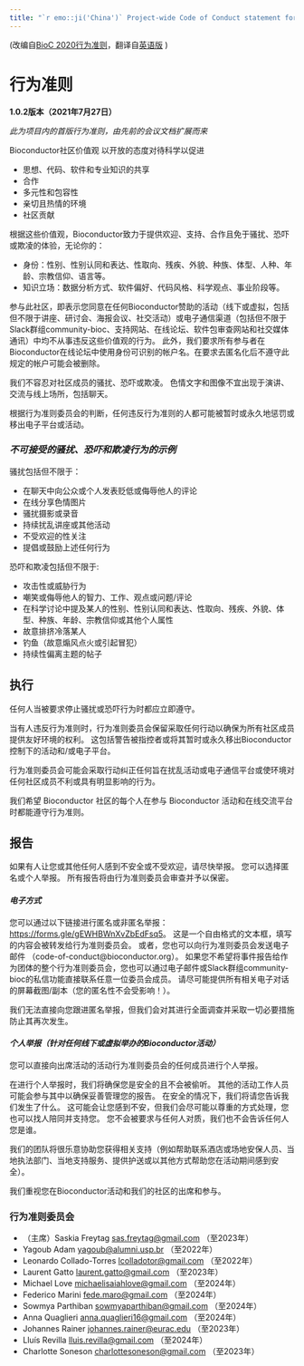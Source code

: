 ```yaml
---
title: "`r emo::ji('China')` Project-wide Code of Conduct statement for Bioconductor (Chinese, China)"
---
```


(改编自[BioC 2020行为准则][1]，翻译自[英语版](en-US.html) )

# 行为准则

**1.0.2版本（2021年7月27日）**

_此为项目内的首版行为准则，由先前的会议文档扩展而来_


Bioconductor社区价值观
以开放的态度对待科学以促进

* 思想、代码、软件和专业知识的共享
* 合作
* 多元性和包容性
* 亲切且热情的环境
* 社区贡献

根据这些价值观，Bioconductor致力于提供欢迎、支持、合作且免于骚扰、恐吓或欺凌的体验，无论你的：

* 身份：性别、性别认同和表达、性取向、残疾、外貌、种族、体型、人种、年龄、宗教信仰、语言等。
* 知识立场：数据分析方式、软件偏好、代码风格、科学观点、事业阶段等。

参与此社区，即表示您同意在任何Bioconductor赞助的活动（线下或虚拟，包括但不限于讲座、研讨会、海报会议、社交活动）或电子通信渠道（包括但不限于Slack群组community-bioc、支持网站、在线论坛、软件包审查网站和社交媒体通讯）中均不从事违反这些价值观的行为。
此外，我们要求所有参与者在Bioconductor在线论坛中使用身份可识别的帐户名。在要求去匿名化后不遵守此规定的帐户可能会被删除。
 
我们不容忍对社区成员的骚扰、恐吓或欺凌。
色情文字和图像不宜出现于演讲、交流与线上场所，包括聊天。
 
根据行为准则委员会的判断，任何违反行为准则的人都可能被暂时或永久地惩罚或移出电子平台或活动。


### _不可接受的骚扰、恐吓和欺凌行为的示例_

骚扰包括但不限于：

* 在聊天中向公众或个人发表贬低或侮辱他人的评论
* 在线分享色情图片
* 骚扰摄影或录音
* 持续扰乱讲座或其他活动
* 不受欢迎的性关注
* 提倡或鼓励上述任何行为

恐吓和欺凌包括但不限于:

* 攻击性或威胁行为
* 嘲笑或侮辱他人的智力、工作、观点或问题/评论
* 在科学讨论中提及某人的性别、性别认同和表达、性取向、残疾、外貌、体型、种族、年龄、宗教信仰或其他个人属性
* 故意排挤冷落某人
* 钓鱼（故意煽风点火或引起冒犯）
* 持续性偏离主题的帖子


## 执行

任何人当被要求停止骚扰或恐吓行为时都应立即遵守。
 
当有人违反行为准则时，行为准则委员会保留采取任何行动以确保为所有社区成员提供友好环境的权利。
这包括警告被指控者或将其暂时或永久移出Bioconductor控制下的活动和/或电子平台。
 
行为准则委员会可能会采取行动纠正任何旨在扰乱活动或电子通信平台或使环境对任何社区成员不利或具有明显影响的行为。
 
我们希望 Bioconductor 社区的每个人在参与 Bioconductor 活动和在线交流平台时都能遵守行为准则。


## 报告

如果有人让您或其他任何人感到不安全或不受欢迎，请尽快举报。
您可以选择匿名或个人举报。
所有报告将由行为准则委员会审查并予以保密。

#### _电子方式_

您可以通过以下链接进行匿名或非匿名举报：<https://forms.gle/gEWHBWnXvZbEdFsq5>。
这是一个自由格式的文本框，填写的内容会被转发给行为准则委员会。
或者，您也可以向行为准则委员会发送电子邮件 （code-of-conduct@bioconductor.org）。
如果您不希望将事件报告给作为团体的整个行为准则委员会，您也可以通过电子邮件或Slack群组community-bioc的私信功能直接联系任意一位委员会成员。
请尽可能提供所有相关电子对话的屏幕截图/副本（您的匿名性不会受影响！）。
 
我们无法直接向您跟进匿名举报，但我们会对其进行全面调查并采取一切必要措施防止其再次发生。

#### _个人举报（针对任何线下或虚拟举办的Bioconductor活动）_

您可以直接向出席活动的活动行为准则委员会的任何成员进行个人举报。
 
在进行个人举报时，我们将确保您是安全的且不会被偷听。
其他的活动工作人员可能会参与其中以确保妥善管理您的报告。
在安全的情况下，我们将请您告诉我们发生了什么。
这可能会让您感到不安，但我们会尽可能以尊重的方式处理，您也可以找人陪同并支持您。
您不会被要求与任何人对质，我们也不会告诉任何人您是谁。
 
我们的团队将很乐意协助您获得相关支持（例如帮助联系酒店或场地安保人员、当地执法部门、当地支持服务、提供护送或以其他方式帮助您在活动期间感到安全）。
 
我们重视您在Bioconductor活动和我们的社区的出席和参与。


### 行为准则委员会

* （主席）Saskia Freytag <sas.freytag@gmail.com> （至2023年）
* Yagoub Adam <yagoub@alumni.usp.br> （至2022年）
* Leonardo Collado-Torres <lcolladotor@gmail.com> （至2022年）
* Laurent Gatto <laurent.gatto@gmail.com> （至2023年）
* Michael Love <michaelisaiahlove@gmail.com> （至2024年）
* Federico Marini <fede.maro@gmail.com> （至2024年）
* Sowmya Parthiban <sowmyaparthiban@gmail.com> （至2024年）
* Anna Quaglieri <anna.quaglieri16@gmail.com> （至2024年）
* Johannes Rainer <johannes.rainer@eurac.edu> （至2023年）
* Lluís Revilla <lluis.revilla@gmail.com> （至2024年）
* Charlotte Soneson <charlottesoneson@gmail.com> （至2023年）

[1]: https://bioc2020.bioconductor.org/code_of_conduct